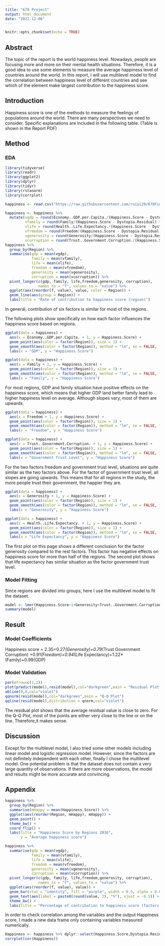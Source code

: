 ```yaml
---
title: "678 Project"
output: html_document
date: "2022-12-06"
---
```


```r
knitr::opts_chunk$set(echo = TRUE)
```

## Abstract
The topic of the report is the world happiness level. Nowadays, people are focusing more and more on their mental health situations. Therefore, it is a good idea to use some elements to measure the average happiness level of countries around the world. In this report, I will use multilevel model to find the correlation between happiness level of different countries and see which of the element make largest contribution to the happiness score. 

## Introduction
Happiness score is one of the methods to measure the feelings of populations around the world. There are many perspectives we need to consider. Specific explanations are included in the following table. (Table is shown in the Report PDF)

## Method

### EDA
```r
library(tidyverse)
library(readr)
library(ggplot2)
library(dplyr)
library(tidyr)
library(rstanarm)
library(corrplot)
```

```r
happiness <- read.csv("https://raw.githubusercontent.com/ruiyi29/678Final/main/2016.csv")
```

```r
happiness <- happiness %>%
  mutate(vgdp = round(Economy..GDP.per.Capita./(Happiness.Score - Dystopia.Residual) * 100, 2),
         vfamily = round(Family/(Happiness.Score - Dystopia.Residual) * 100, 2),
         vlife = round(Health..Life.Expectancy./(Happiness.Score - Dystopia.Residual) * 100, 2),
         vfreedom = round(Freedom/(Happiness.Score - Dystopia.Residual) * 100, 2),
         vgenerosity = round(Generosity/(Happiness.Score - Dystopia.Residual) * 100, 2),
         vcorruption = round(Trust..Government.Corruption./(Happiness.Score - Dystopia.Residual) * 100, 2))
happiness %>%
  group_by(Region) %>%
  summarise(gdp = mean(vgdp),
            family = mean(vfamily),
            life = mean(vlife),
            freedom = mean(vfreedom),
            generosity = mean(vgenerosity),
            corruption = mean(vcorruption)) %>%
  pivot_longer(c(gdp, family, life,freedom,generosity, corruption),
               names_to = "f", values_to = "value") %>%
  ggplot(aes(reorder(f, value), value, color = Region)) +
  geom_line(aes(group = Region)) +
  labs(title = "Rate of contribution to happiness score (region)")
```
In general, contribution of six factors is similar for most of the regions. 

The following plots show specifically on how each factor influences the happiness score based on regions. 

```r
ggplot(data = happiness) + 
  aes(x = Economy..GDP.per.Capita. + 1, y = Happiness.Score) + 
  geom_point(aes(color = factor(Region)), size = 1) + 
  geom_smooth(aes(color = factor(Region)), method = "lm", se = FALSE, formula = 'y ~ x') + 
  labs(x = "GDP", y = "Happiness Score")
```


```r
ggplot(data = happiness) + 
  aes(x = Family + 1, y = Happiness.Score) + 
  geom_point(aes(color = factor(Region)), size = 1) + 
  geom_smooth(aes(color = factor(Region)), method = "lm", se = FALSE, formula = 'y ~ x') + 
  labs(x = "Family", y = "Happiness Score")
```
For most regions, GDP and family situation have positive effects on the happiness score, which means that higher GDP land better family lead to higher happiness level on average. Although slopes vary, most of them are upwards. 


```r
ggplot(data = happiness) + 
  aes(x = Freedom + 1, y = Happiness.Score) + 
  geom_point(aes(color = factor(Region)), size = 1) + 
  geom_smooth(aes(color = factor(Region)), method = "lm", se = FALSE, formula = 'y ~ x') + 
  labs(x = "Freedom", y = "Happiness Score")
```

```r
ggplot(data = happiness) + 
  aes(x = Trust..Government.Corruption. + 1, y = Happiness.Score) + 
  geom_point(aes(color = factor(Region)), size = 1) + 
  geom_smooth(aes(color = factor(Region)), method = "lm", se = FALSE, formula = 'y ~ x') + 
  labs(x = "Government Trust Level", y = "Happiness Score")
```
For the two factors freedom and government trust level, situations are quite similar as the two factors above. For the factor of government trust level, all slopes are going upwards. This means that for all regions in the study, the more people trust their government, the happier they are. 

```r
ggplot(data = happiness) + 
  aes(x = Generosity + 1, y = Happiness.Score) + 
  geom_point(aes(color = factor(Region)), size = 1) + 
  geom_smooth(aes(color = factor(Region)), method = "lm", se = FALSE, formula = 'y ~ x') + 
  labs(x = "Generosity", y = "Happiness Score")
```
```r
ggplot(data = happiness) + 
  aes(x = Health..Life.Expectancy. + 1, y = Happiness.Score) + 
  geom_point(aes(color = factor(Region)), size = 1) + 
  geom_smooth(aes(color = factor(Region)), method = "lm", se = FALSE, formula = 'y ~ x') + 
  labs(x = "Life Expectancy", y = "Happiness Score")
```
The first plot on this page shows a different conclusion for the factor generosity compared to the rest factors. This factor has negative effects on happiness score for more than half of the regions. 
The second plot shows that life expectancy has similar situation as the factor government trust level. 


### Model Fitting
Since regions are divided into groups, here I use the multilevel model to fit the dataset. 
```r
model <- lmer(Happiness.Score~1+Generosity+Trust..Government.Corruption.+Freedom+Health..Life.Expectancy.+Family+Economy..GDP.per.Capita.+(1+Generosity|Region)+(1+Trust..Government.Corruption.|Region)+(1+Freedom|Region)+(1+Health..Life.Expectancy.|Region)+(1+Family|Region)+(1+Economy..GDP.per.Capita.|Region),data = happiness)
summary(model)
```

## Result
 
### Model Coefficients
Happiness score = 2.35+0.27*(Generosity)+0.79*(Trust Government Corruption) +0.91*(Freedom)+0.94*(Life Expectancy)+1.22*(Family)+0.99(GDP)

### Model Validation
```r
par(mfrow=c(1,2))
plot(predict(model),resid(model),col="darkgreen",main = "Residual Plot",xlab = "fitted",ylab = "residual")
abline(0,0,col="violet")
qqnorm(resid(model),col="darkgreen",main = "Q-Q Plot")
qqline(resid(model),distribution = qnorm,col="violet")
```
The residual plot shows that the average residual value is close to zero.  For the Q-Q Plot, most of the points are either very close to the line or on the line. Therefore,it makes sense. 


## Discussion
Except for the multilevel model, I also tried some other models including linear model and logistic regression model. However, since the factors are not definitely independent with each other, finally I chose the multilevel model. One potential problem is that the dataset does not contain a very large quantity of observations. If there are more observations, the model and results might be more accurate and convincing. 

## Appendix

```r
happiness %>%
  group_by(Region) %>%
  summarise(mHappy = mean(Happiness.Score)) %>%
  ggplot(aes(reorder(Region, mHappy), mHappy)) +
  geom_point() +
  theme_bw() +
  coord_flip() +
  labs(title = "Happiness Score by Regions 2016",
       y = "Average happiness score")

```

```r
happiness %>%
  summarise(gdp = mean(vgdp),
            family = mean(vfamily),
            life = mean(vlife),
            freedom = mean(vfreedom),
            generosity = mean(vgenerosity),
            corruption = mean(vcorruption)) %>%
  pivot_longer(c(gdp, family, life,freedom,generosity, corruption),
               names_to = "f", values_to = "value") %>%
  ggplot(aes(reorder(f, value), value)) +
  geom_bar(stat = "identity", fill = "purple", width = 0.5, alpha = 0.8) +
  geom_text(aes(label = paste0(round(value, 2), "%"), vjust = -0.5)) +
  theme_bw() +
  labs(title = "Percentage of contribution to happiness score (factors)")
```


In order to check correlation among the variables and the output Happiness score, I made a new data frame only containing variables measured numerically. 

```r
Happiness <- happiness %>% dplyr::select(Happiness.Score,Dystopia.Residual,Generosity,Trust..Government.Corruption.,Freedom,Health..Life.Expectancy.,Family,Economy..GDP.per.Capita.) %>% data.frame()
corrplot(cor(Happiness))
```





